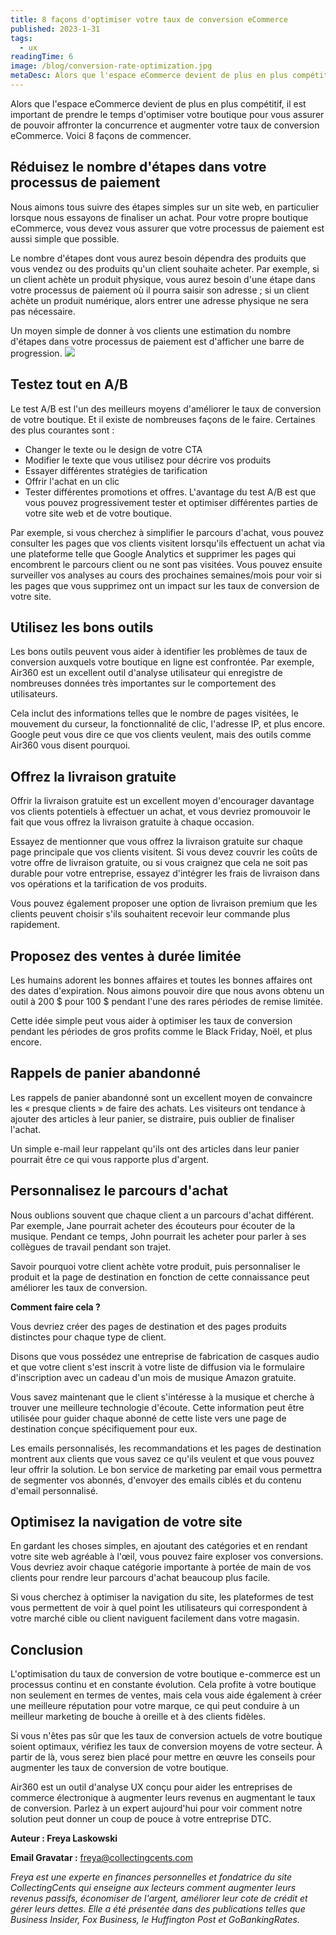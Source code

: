 ```yaml
---
title: 8 façons d'optimiser votre taux de conversion eCommerce
published: 2023-1-31
tags:
  - ux
readingTime: 6
image: /blog/conversion-rate-optimization.jpg
metaDesc: Alors que l'espace eCommerce devient de plus en plus compétitif, il est important de prendre le temps d'optimiser votre boutique pour vous assurer de pouvoir affronter la concurrence et augmenter votre taux de conversion eCommerce. Voici 8 façons de commencer.
---
```


Alors que l'espace eCommerce devient de plus en plus compétitif, il est important de prendre le temps d'optimiser votre boutique pour vous assurer de pouvoir affronter la concurrence et augmenter votre taux de conversion eCommerce. Voici 8 façons de commencer.

## Réduisez le nombre d'étapes dans votre processus de paiement

Nous aimons tous suivre des étapes simples sur un site web, en particulier lorsque nous essayons de finaliser un achat. Pour votre propre boutique eCommerce, vous devez vous assurer que votre processus de paiement est aussi simple que possible.

Le nombre d'étapes dont vous aurez besoin dépendra des produits que vous vendez ou des produits qu'un client souhaite acheter. Par exemple, si un client achète un produit physique, vous aurez besoin d'une étape dans votre processus de paiement où il pourra saisir son adresse ; si un client achète un produit numérique, alors entrer une adresse physique ne sera pas nécessaire.

Un moyen simple de donner à vos clients une estimation du nombre d'étapes dans votre processus de paiement est d'afficher une barre de progression.
![](/blog/amazon.png)

<BlogInnerCardWrapper slug='how-to-reduce-annoying-checkout-form-fills' />

## Testez tout en A/B

Le test A/B est l'un des meilleurs moyens d'améliorer le taux de conversion de votre boutique. Et il existe de nombreuses façons de le faire. Certaines des plus courantes sont :

- Changer le texte ou le design de votre CTA
- Modifier le texte que vous utilisez pour décrire vos produits
- Essayer différentes stratégies de tarification
- Offrir l'achat en un clic
- Tester différentes promotions et offres.
  L'avantage du test A/B est que vous pouvez progressivement tester et optimiser différentes parties de votre site web et de votre boutique.

Par exemple, si vous cherchez à simplifier le parcours d'achat, vous pouvez consulter les pages que vos clients visitent lorsqu'ils effectuent un achat via une plateforme telle que Google Analytics et supprimer les pages qui encombrent le parcours client ou ne sont pas visitées. Vous pouvez ensuite surveiller vos analyses au cours des prochaines semaines/mois pour voir si les pages que vous supprimez ont un impact sur les taux de conversion de votre site.

<BlogInnerCardWrapper slug='how-a-b-testing-can-reduce-cart-abandonment' />

## Utilisez les bons outils

Les bons outils peuvent vous aider à identifier les problèmes de taux de conversion auxquels votre boutique en ligne est confrontée. Par exemple, Air360 est un excellent outil d'analyse utilisateur qui enregistre de nombreuses données très importantes sur le comportement des utilisateurs.

Cela inclut des informations telles que le nombre de pages visitées, le mouvement du curseur, la fonctionnalité de clic, l'adresse IP, et plus encore. Google peut vous dire ce que vos clients veulent, mais des outils comme Air360 vous disent pourquoi.

## Offrez la livraison gratuite

Offrir la livraison gratuite est un excellent moyen d'encourager davantage vos clients potentiels à effectuer un achat, et vous devriez promouvoir le fait que vous offrez la livraison gratuite à chaque occasion.

Essayez de mentionner que vous offrez la livraison gratuite sur chaque page principale que vos clients visitent. Si vous devez couvrir les coûts de votre offre de livraison gratuite, ou si vous craignez que cela ne soit pas durable pour votre entreprise, essayez d'intégrer les frais de livraison dans vos opérations et la tarification de vos produits.

Vous pouvez également proposer une option de livraison premium que les clients peuvent choisir s'ils souhaitent recevoir leur commande plus rapidement.

## Proposez des ventes à durée limitée

Les humains adorent les bonnes affaires et toutes les bonnes affaires ont des dates d'expiration. Nous aimons pouvoir dire que nous avons obtenu un outil à 200 $ pour 100 $ pendant l'une des rares périodes de remise limitée.

Cette idée simple peut vous aider à optimiser les taux de conversion pendant les périodes de gros profits comme le Black Friday, Noël, et plus encore.

## Rappels de panier abandonné

Les rappels de panier abandonné sont un excellent moyen de convaincre les « presque clients » de faire des achats. Les visiteurs ont tendance à ajouter des articles à leur panier, se distraire, puis oublier de finaliser l'achat.

Un simple e-mail leur rappelant qu'ils ont des articles dans leur panier pourrait être ce qui vous rapporte plus d'argent.

## Personnalisez le parcours d'achat

Nous oublions souvent que chaque client a un parcours d'achat différent. Par exemple, Jane pourrait acheter des écouteurs pour écouter de la musique. Pendant ce temps, John pourrait les acheter pour parler à ses collègues de travail pendant son trajet.

Savoir pourquoi votre client achète votre produit, puis personnaliser le produit et la page de destination en fonction de cette connaissance peut améliorer les taux de conversion.

<BlogInnerCardWrapper slug='personalise-and-target-new-customers-with-first-party-data' />

**Comment faire cela ?**

Vous devriez créer des pages de destination et des pages produits distinctes pour chaque type de client.

Disons que vous possédez une entreprise de fabrication de casques audio et que votre client s'est inscrit à votre liste de diffusion via le formulaire d'inscription avec un cadeau d'un mois de musique Amazon gratuite.

Vous savez maintenant que le client s'intéresse à la musique et cherche à trouver une meilleure technologie d'écoute. Cette information peut être utilisée pour guider chaque abonné de cette liste vers une page de destination conçue spécifiquement pour eux.

Les emails personnalisés, les recommandations et les pages de destination montrent aux clients que vous savez ce qu'ils veulent et que vous pouvez leur offrir la solution. Le bon service de marketing par email vous permettra de segmenter vos abonnés, d'envoyer des emails ciblés et du contenu d'email personnalisé.

## Optimisez la navigation de votre site

En gardant les choses simples, en ajoutant des catégories et en rendant votre site web agréable à l'œil, vous pouvez faire exploser vos conversions. Vous devriez avoir chaque catégorie importante à portée de main de vos clients pour rendre leur parcours d'achat beaucoup plus facile.

Si vous cherchez à optimiser la navigation du site, les plateformes de test vous permettent de voir à quel point les utilisateurs qui correspondent à votre marché cible ou client naviguent facilement dans votre magasin.

## Conclusion

L'optimisation du taux de conversion de votre boutique e-commerce est un processus continu et en constante évolution. Cela profite à votre boutique non seulement en termes de ventes, mais cela vous aide également à créer une meilleure réputation pour votre marque, ce qui peut conduire à un meilleur marketing de bouche à oreille et à des clients fidèles.

Si vous n'êtes pas sûr que les taux de conversion actuels de votre boutique soient optimaux, vérifiez les taux de conversion moyens de votre secteur. À partir de là, vous serez bien placé pour mettre en œuvre les conseils pour augmenter les taux de conversion de votre boutique.

Air360 est un outil d'analyse UX conçu pour aider les entreprises de commerce électronique à augmenter leurs revenus en augmentant le taux de conversion. Parlez à un expert aujourd'hui pour voir comment notre solution peut donner un coup de pouce à votre entreprise DTC.

**Auteur : Freya Laskowski**

**Email Gravatar :** freya@collectingcents.com

_Freya est une experte en finances personnelles et fondatrice du site CollectingCents qui enseigne aux lecteurs comment augmenter leurs revenus passifs, économiser de l'argent, améliorer leur cote de crédit et gérer leurs dettes. Elle a été présentée dans des publications telles que Business Insider, Fox Business, le Huffington Post et GoBankingRates._
